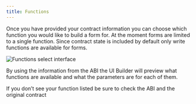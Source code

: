 ```yaml
---
title: Functions
---
```


Once you have provided your contract information you can choose which function you would like to build a form for. At the moment forms are limited to a single function. Since contract state is included by default only write functions are available for forms.

![Functions select interface](/contracts-ui-builder/functions-select.png)

By using the information from the ABI the UI Builder will preview what functions are available and what the parameters are for each of them.



If you don’t see your function listed be sure to check the ABI and the original contract


